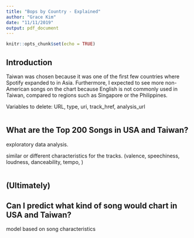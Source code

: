 ```yaml
---
title: "Bops by Country - Explained"
author: "Grace Kim"
date: "11/11/2019"
output: pdf_document
---
```


```r
knitr::opts_chunk$set(echo = TRUE)
```

## Introduction

Taiwan was chosen because it was one of the first few countries where Spotify expanded to in Asia. Furthermore, I expected to see more non-American songs on the chart because English is not commonly used in Taiwan, compared to regions such as Singapore or the Philippines. 

Variables to delete: 
URL, type, uri, track_href, analysis_url

```r

```

## What are the Top 200 Songs in USA and Taiwan?

exploratory data analysis. 

similar or different characteristics for the tracks. 
(valence, speechiness, loudness, danceability, tempo, )

```r
```

## (Ultimately)
## Can I predict what kind of song would chart in USA and Taiwan?

model based on song characteristics 

```r
```
